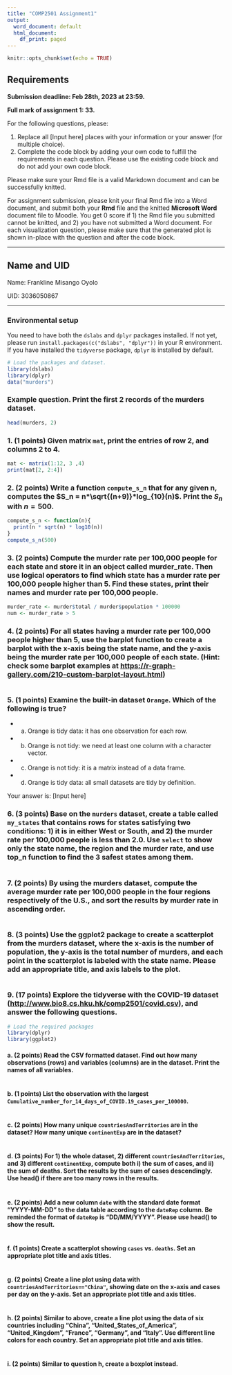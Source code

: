 ```yaml
---
title: "COMP2501 Assignment1"
output:
  word_document: default
  html_document:
    df_print: paged
---
```


```r
knitr::opts_chunk$set(echo = TRUE)
```

## Requirements

**Submission deadline: Feb 28th, 2023 at 23:59.**

**Full mark of assignment 1: 33.**

For the following questions, please:

1.  Replace all [Input here] places with your information or your answer (for multiple choice).
2.  Complete the code block by adding your own code to fulfill the requirements in each question. Please use the existing code block and do not add your own code block.

Please make sure your Rmd file is a valid Markdown document and can be successfully knitted.

For assignment submission, please knit your final Rmd file into a Word document, and submit both your **Rmd** file and the knitted **Microsoft Word** document file to Moodle. You get 0 score if 1) the Rmd file you submitted cannot be knitted, and 2) you have not submitted a Word document. For each visualization question, please make sure that the generated plot is shown in-place with the question and after the code block.

------------------------------------------------------------------------

## Name and UID

Name: Frankline Misango Oyolo

UID: 3036050867

------------------------------------------------------------------------

### Environmental setup

You need to have both the `dslabs` and `dplyr` packages installed. If not yet, please run `install.packages(c("dslabs", "dplyr"))` in your R environment. If you have installed the `tidyverse` package, `dplyr` is installed by default.

```r
# Load the packages and dataset.
library(dslabs)
library(dplyr)
data("murders")
```

### Example question. Print the first 2 records of the murders dataset.

```r
head(murders, 2)
```

### 1. (1 points) Given matrix `mat`, print the entries of row 2, and columns 2 to 4.

```r
mat <- matrix(1:12, 3 ,4)
print(mat[2, 2:4])
```

### 2. (2 points) Write a function `compute_s_n` that for any given n, computes the $S_n = n*\sqrt{(n+9)}*log_{10}(n)$. Print the $S_n$ with $n = 500$.

```r
compute_s_n <- function(n){
  print(n * sqrt(n) * log10(n))
}
compute_s_n(500)
```

### 3. (2 points) Compute the murder rate per 100,000 people for each state and store it in an object called murder_rate. Then use logical operators to find which state has a murder rate per 100,000 people higher than 5. Find these states, print their names and murder rate per 100,000 people.

```r
murder_rate <- murder$total / murder$population * 100000 
num <- murder_rate > 5
```

### 4. (2 points) For all states having a murder rate per 100,000 people higher than 5, use the barplot function to create a barplot with the x-axis being the state name, and the y-axis being the murder rate per 100,000 people of each state. (Hint: check some barplot examples at <https://r-graph-gallery.com/210-custom-barplot-layout.html>)

```r


```

### 5. (1 points) Examine the built-in dataset `Orange`. Which of the following is true?

-   

    a.  Orange is tidy data: it has one observation for each row.

-   

    b.  Orange is not tidy: we need at least one column with a character vector.

-   

    c.  Orange is not tidy: it is a matrix instead of a data frame.

-   

    d.  Orange is tidy data: all small datasets are tidy by definition.

Your answer is: [Input here]

### 6. (3 points) Base on the `murders` dataset, create a table called `my_states` that contains rows for states satisfying two conditions: 1) it is in either West or South, and 2) the murder rate per 100,000 people is less than 2.0. Use `select` to show only the state name, the region and the murder rate, and use top_n function to find the 3 safest states among them.

```r


```

### 7. (2 points) By using the murders dataset, compute the average murder rate per 100,000 people in the four regions respectively of the U.S., and sort the results by murder rate in ascending order.

```r


```

### 8. (3 points) Use the ggplot2 package to create a scatterplot from the murders dataset, where the x-axis is the number of population, the y-axis is the total number of murders, and each point in the scatterplot is labeled with the state name. Please add an appropriate title, and axis labels to the plot.

```r


```

### 9. (17 points) Explore the tidyverse with the COVID-19 dataset (<http://www.bio8.cs.hku.hk/comp2501/covid.csv>), and answer the following questions.

```r
# Load the required packages
library(dplyr)
library(ggplot2)
```

#### a. (2 points) Read the CSV formatted dataset. Find out how many observations (rows) and variables (columns) are in the dataset. Print the names of all variables.

```r


```

#### b. (1 points) List the observation with the largest `Cumulative_number_for_14_days_of_COVID.19_cases_per_100000`.

```r


```

#### c. (2 points) How many unique `countriesAndTerritories` are in the dataset? How many unique `continentExp` are in the dataset?

```r


```

#### d. (3 points) For 1) the whole dataset, 2) different `countriesAndTerritories`, and 3) different `continentExp`, compute both i) the sum of cases, and ii) the sum of deaths. Sort the results by the sum of cases descendingly. Use head() if there are too many rows in the results.

```r


```

#### e. (2 points) Add a new column `date` with the standard date format "YYYY-MM-DD" to the data table according to the `dateRep` column. Be reminded the format of `dateRep` is "DD/MM/YYYY". Please use head() to show the result.

```r


```

#### f. (1 points) Create a scatterplot showing `cases` vs. `deaths`. Set an appropriate plot title and axis titles.

```r


```

#### g. (2 points) Create a line plot using data with `countriesAndTerritories=="China"`, showing date on the x-axis and cases per day on the y-axis. Set an appropriate plot title and axis titles.

```r


```

#### h. (2 points) Similar to above, create a line plot using the data of six countries including "China", "United_States_of_America", "United_Kingdom", "France", "Germany", and "Italy". Use different line colors for each country. Set an appropriate plot title and axis titles.

```r


```

#### i. (2 points) Similar to question h, create a boxplot instead.

```r


```
